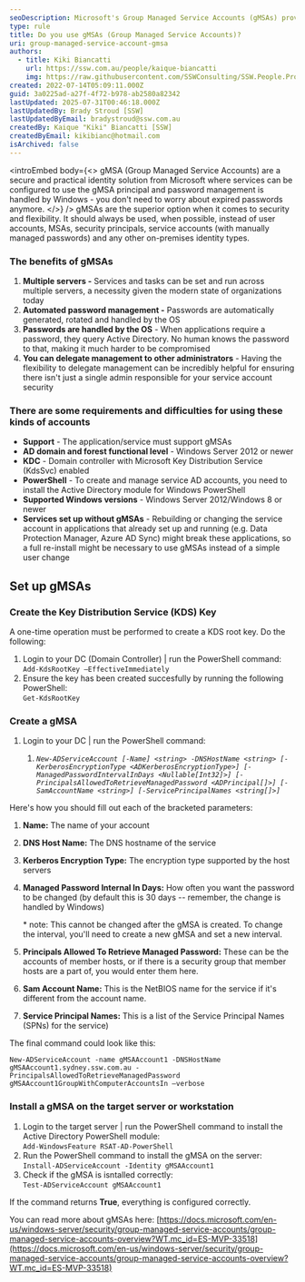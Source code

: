 ```yaml
---
seoDescription: Microsoft's Group Managed Service Accounts (gMSAs) provide a secure and practical identity solution for services, automating password management and eliminating expired passwords.
type: rule
title: Do you use gMSAs (Group Managed Service Accounts)?
uri: group-managed-service-account-gmsa
authors:
  - title: Kiki Biancatti
    url: https://ssw.com.au/people/kaique-biancatti
    img: https://raw.githubusercontent.com/SSWConsulting/SSW.People.Profiles/main/Kaique-Biancatti/Images/Kaique-Biancatti-Profile.jpg
created: 2022-07-14T05:09:11.000Z
guid: 3a0225ad-a27f-4f72-b978-ab2580a82342
lastUpdated: 2025-07-31T00:46:18.000Z
lastUpdatedBy: Brady Stroud [SSW]
lastUpdatedByEmail: bradystroud@ssw.com.au
createdBy: Kaique "Kiki" Biancatti [SSW]
createdByEmail: kikibianc@hotmail.com
isArchived: false
---
```


<introEmbed
  body={<>
gMSA (Group Managed Service Accounts) are a secure and practical identity solution from Microsoft where services can be configured to use the gMSA principal and password management is handled by Windows - you don't need to worry about expired passwords anymore.
  </>}
/>
gMSAs are the superior option when it comes to security and flexibility. It should always be used, when possible, instead of user accounts, MSAs, security principals, service accounts (with manually managed passwords) and any other on-premises identity types.

### The benefits of gMSAs

1. **Multiple servers -** Services and tasks can be set and run across multiple servers, a necessity given the modern state of organizations today
2. **Automated password management -** Passwords are automatically generated, rotated and handled by the OS
3. **Passwords are handled by the OS** - When applications require a password, they query Active Directory. No human knows the password to that, making it much harder to be compromised
4. **You can delegate management to other administrators** - Having the flexibility to delegate management can be incredibly helpful for ensuring there isn't just a single admin responsible for your service account security

### There are some requirements and difficulties for using these kinds of accounts

* **Support** - The application/service must support gMSAs
* **AD domain and forest functional level** - Windows Server 2012 or newer
* **KDC** - Domain controller with Microsoft Key Distribution Service (KdsSvc) enabled
* **PowerShell** - To create and manage service AD accounts, you need to install the Active Directory module for Windows PowerShell
* **Supported Windows versions** - Windows Server 2012/Windows 8 or newer
* **Services set up without gMSAs** - Rebuilding or changing the service account in applications that already set up and running (e.g. Data Protection Manager, Azure AD Sync) might break these applications, so a full re-install might be necessary to use gMSAs instead of a simple user change

## Set up gMSAs

### Create the Key Distribution Service (KDS) Key

A one-time operation must be performed to create a KDS root key. Do the following:

1. Login to your DC (Domain Controller) | run the PowerShell command:\
   `Add-KdsRootKey –EffectiveImmediately`
2. Ensure the key has been created succesfully by running the following PowerShell:\
   `Get-KdsRootKey`

### Create a gMSA

1. Login to your DC | run the PowerShell command:

   1. _`New-ADServiceAccount [-Name] <string> -DNSHostName <string> [-KerberosEncryptionType <ADKerberosEncryptionType>] [-ManagedPasswordIntervalInDays <Nullable[Int32]>] [-PrincipalsAllowedToRetrieveManagedPassword <ADPrincipal[]>] [-SamAccountName <string>] [-ServicePrincipalNames <string[]>]`_

Here's how you should fill out each of the bracketed parameters:

1. **Name:** The name of your account
2. **DNS Host Name:** The DNS hostname of the service
3. **Kerberos Encryption Type:** The encryption type supported by the host servers
4. **Managed Password Internal In Days:** How often you want the password to be changed (by default this is 30 days -- remember, the change is handled by Windows)

   \* note: This cannot be changed after the gMSA is created. To change the interval, you'll need to create a new gMSA and set a new interval.

5. **Principals Allowed To Retrieve Managed Password:** These can be the accounts of member hosts, or if there is a security group that member hosts are a part of, you would enter them here.
6. **Sam Account Name:** This is the NetBIOS name for the service if it's different from the account name.
7. **Service Principal Names:** This is a list of the Service Principal Names (SPNs) for the service)

The final command could look like this:

`New-ADServiceAccount -name gMSAAccount1 -DNSHostName gMSAAccount1.sydney.ssw.com.au -PrincipalsAllowedToRetrieveManagedPassword gMSAAccount1GroupWithComputerAccountsIn –verbose`

### Install a gMSA on the target server or workstation

1. Login to the target server | run the PowerShell command to install the Active Directory PowerShell module:\
   `Add-WindowsFeature RSAT-AD-PowerShell`
2. Run the PowerShell command to install the gMSA on the server:\
   `Install-ADServiceAccount -Identity gMSAAccount1`
3. Check if the gMSA is isntalled correctly:\
   `Test-ADServiceAccount gMSAAccount1`

If the command returns **True**, everything is configured correctly.

You can read more about gMSAs here: [https://docs.microsoft.com/en-us/windows-server/security/group-managed-service-accounts/group-managed-service-accounts-overview?WT.mc_id=ES-MVP-33518](https://docs.microsoft.com/en-us/windows-server/security/group-managed-service-accounts/group-managed-service-accounts-overview?WT.mc_id=ES-MVP-33518)
